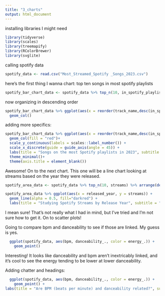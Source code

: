 ```yaml
---
title: "3_charts"
output: html_document
---
```

installing libraries I might need
```r
library(tidyverse)
library(scales)
library(treemapify)
library(RColorBrewer)
library(svglite)
```

calling spotify data

```r
spotify_data <- read.csv("Most_Streamed_Spotify _Songs_2023.csv")
```

here's the first thing I wanna chart: 
top ten songs in most spotify playlists
```r
spotify_bar_chart_data <- spotify_data %>% top_n(10, in_spotify_playlists)
```

now organizing in descending order
```r
spotify_bar_chart_data %>% ggplot(aes(x = reorder(track_name,desc(in_spotify_playlists)), y = in_spotify_playlists)) +
  geom_col()
```
adding more specifics:
```r
spotify_bar_chart_data %>% ggplot(aes(x = reorder(track_name,desc(in_spotify_playlists)), y = in_spotify_playlists)) +
  geom_col(fill = "red")+
  scale_y_continuous(labels = scales::label_number()) +
  scale_x_discrete(guide = guide_axis(angle = 45)) +
  labs(title = "Songs on the most Spotify playlists in 2023", subtitle = "Daft Punk's 2013 hit 'Get Lucky' topped the list on nearly 53k playlists", caption = "Source: Spotify via Kaggle \n by Sarah Meklir")+
  theme_minimal()+
  theme(axis.title = element_blank())
```

Awesome! On to the next chart. This one will be a line chart looking at streams based on the year they were released. 
```r
spotify_area_data <- spotify_data %>% top_n(10, streams) %>% arrange(desc(released_year))

spotify_area_data %>% ggplot(aes(x = released_year, y = streams)) +
  geom_line(alpha = 0.5, fill="darkred") +   
  labs(title = "Studying Spotify Streams by Release Year", subtitle = "2023 Spotify stream spikes in songs released in 2017 and 2019", caption = "Source: Spotify via Kaggle \n by Sarah Meklir", x = "Year", y = "Count")
```

I mean sure! That's not really what I had in mind, but I've tried and I'm not sure how to get it. On to scatter plots!

Going to compare bpm and danceability to see if those are linked. My guess is yes.
```r
  ggplot(spotify_data, aes(bpm, danceability_., color = energy_.)) +
    geom_point()
```
Interesting! It looks like danceability and bpm aren't inextricably linked, and it's cool to see the energy tending to be lower at lower danceability. 

Adding chatter and headings: 
```r
  ggplot(spotify_data, aes(bpm, danceability_., color = energy_.)) +
    geom_point() +
labs(title = "Are BPM (beats per minute) and danceability related?", subtitle = "Examining the top-streamed songs on Spotify in 2023", caption = "Source: Spotify via Kaggle \n by Sarah Meklir", x = "BPM", y = "Danceability", color = "Energy")
```